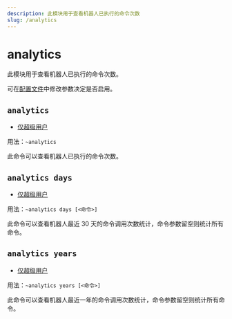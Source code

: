 ```yaml
---
description: 此模块用于查看机器人已执行的命令次数
slug: /analytics
---
```


# analytics

此模块用于查看机器人已执行的命令次数。

可在[配置文件](dev/config)中修改参数决定是否启用。

## `analytics`

-   [仅超级用户](permissions)

用法：`~analytics`

此命令可以查看机器人已执行的命令次数。

## `analytics days`

-   [仅超级用户](permissions)

用法：`~analytics days [<命令>]`

此命令可以查看机器人最近 30 天的命令调用次数统计，命令参数留空则统计所有命令。

## `analytics years`

-   [仅超级用户](permissions)

用法：`~analytics years [<命令>]`

此命令可以查看机器人最近一年的命令调用次数统计，命令参数留空则统计所有命令。
